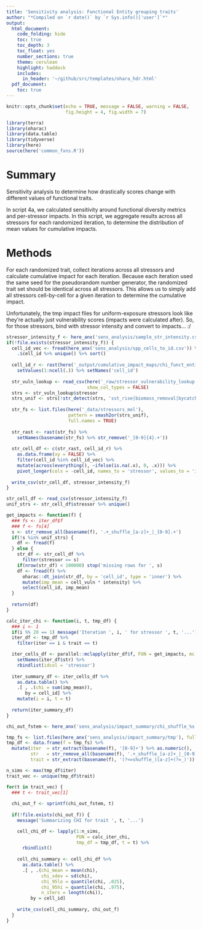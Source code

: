 ```yaml
---
title: 'Sensitivity analysis: Functional Entity grouping traits'
author: "*Compiled on `r date()` by `r Sys.info()['user']`*"
output: 
  html_document:
    code_folding: hide
    toc: true
    toc_depth: 3
    toc_float: yes
    number_sections: true
    theme: cerulean
    highlight: haddock
    includes: 
      in_header: '~/github/src/templates/ohara_hdr.html'
  pdf_document:
    toc: true
---
```


``` r

knitr::opts_chunk$set(echo = TRUE, message = FALSE, warning = FALSE,
                      fig.height = 4, fig.width = 7)

library(terra)
library(oharac)
library(data.table)
library(tidyverse)
library(here)
source(here('common_fxns.R'))
```

# Summary

Sensitivity analysis to determine how drastically scores change with different values of functional traits.  

In script 4a, we calculated sensitivity around functional diversity metrics and per-stressor impacts.  In this script, we aggregate results across all stressors for each randomized iteration, to determine the distribution of mean values for cumulative impacts.

# Methods

For each randomized trait, collect iterations across all stressors and calculate cumulative impact for each iteration.  Because each iteration used the same seed for the pseudorandom number generator, the randomized trait set should be identical across all stressors.  This allows us to simply add all stressors cell-by-cell for a given iteration to determine the cumulative impact.

Unfortunately, the tmp impact files for uniform-exposure stressors look like they're actually just vulnerability scores (impacts were calculated after).  So, for those stressors, bind with stressor intensity and convert to impacts... :/

```r
stressor_intensity_f <- here_anx('sens_analysis/sample_str_intensity.csv')
if(!file.exists(stressor_intensity_f)) {
  cell_id_vec <- fread(here_anx('sens_analysis/spp_cells_to_id.csv')) %>%
    .$cell_id %>% unique() %>% sort()
  
  cell_id_r <- rast(here('_output/cumulative_impact_maps/chi_funct_entity.tif')) %>%
    setValues(1:ncell(.)) %>% setNames('cell_id')
  
  str_vuln_lookup <- read_csv(here('_raw/stressor_vulnerability_lookup.csv'), 
                              show_col_types = FALSE)
  strs <- str_vuln_lookup$stressor
  strs_unif <- strs[!str_detect(strs, 'sst_rise|biomass_removal|bycatch')]
  
  str_fs <- list.files(here('_data/stressors_mol'),
                       pattern = smash2or(strs_unif),
                       full.names = TRUE)
  
  str_rast <- rast(str_fs) %>%
    setNames(basename(str_fs) %>% str_remove('_[0-9]{4}.+'))
  
  str_cell_df <- c(str_rast, cell_id_r) %>%
    as.data.frame(xy = FALSE) %>%
    filter(cell_id %in% cell_id_vec) %>%
    mutate(across(everything(), ~ifelse(is.na(.x), 0, .x))) %>%
    pivot_longer(cols = -cell_id, names_to = 'stressor', values_to = 'intensity')
  
  write_csv(str_cell_df, stressor_intensity_f)
}

str_cell_df <- read_csv(stressor_intensity_f)
unif_strs <- str_cell_df$stressor %>% unique()

```

```r
get_impacts <- function(f) {
  ### fs <- iter_df$f
  ### f <- fs[4]
  s <- str_remove_all(basename(f), '.+_shuffle_[a-z]+_|_[0-9].+')
  if(!s %in% unif_strs) {
    df <- fread(f)
  } else {
    str_df <- str_cell_df %>%
      filter(stressor == s)
    if(nrow(str_df) < 100000) stop('missing rows for ', s)
    df <- fread(f) %>%
      oharac::dt_join(str_df, by = 'cell_id', type = 'inner') %>%
      mutate(imp_mean = cell_vuln * intensity) %>%
      select(cell_id, imp_mean)
  }
  
  return(df)
}

calc_iter_chi <- function(i, t, tmp_df) {
  ### i <- 1
  if(i %% 20 == 1) message('Iteration ', i, ' for stressor ', t, '...')
  iter_df <- tmp_df %>%
    filter(iter == i & trait == t)

  iter_cells_df <- parallel::mclapply(iter_df$f, FUN = get_impacts, mc.cores = 13) %>%
    setNames(iter_df$str) %>%
    rbindlist(idcol = 'stressor')
  
  iter_summary_df <- iter_cells_df %>%
    as.data.table() %>%
    .[ , .(chi = sum(imp_mean)),
       by = cell_id] %>%
    mutate(i = i, t = t)
  
  return(iter_summary_df)
}
```


```r

chi_out_fstem <- here_anx('sens_analysis/impact_summary/chi_shuffle_%s.csv')

tmp_fs <- list.files(here_anx('sens_analysis/impact_summary/tmp'), full.names = TRUE)
tmp_df <- data.frame(f = tmp_fs) %>%
  mutate(iter  = str_extract(basename(f), '[0-9]+') %>% as.numeric(),
         str   = str_remove_all(basename(f), '.+_shuffle_[a-z]+_|_[0-9].+'),
         trait = str_extract(basename(f), '(?<=shuffle_)[a-z]+(?=_)'))

n_sims <- max(tmp_df$iter)
trait_vec <- unique(tmp_df$trait)

for(t in trait_vec) {
  ### t <- trait_vec[1]
  
  chi_out_f <- sprintf(chi_out_fstem, t)
  
  if(!file.exists(chi_out_f)) {
    message('Summarizing CHI for trait ', t, '...')

    cell_chi_df <- lapply(1:n_sims, 
                          FUN = calc_iter_chi, 
                          tmp_df = tmp_df, t = t) %>%
      rbindlist()
    
    cell_chi_summary <- cell_chi_df %>%
      as.data.table() %>%
      .[ , .(chi_mean = mean(chi),
             chi_sdev = sd(chi),
             chi_95lo = quantile(chi, .025),
             chi_95hi = quantile(chi, .975),
             n_iters = length(chi)),
         by = cell_id]
      
    write_csv(cell_chi_summary, chi_out_f)
  }
}
```

